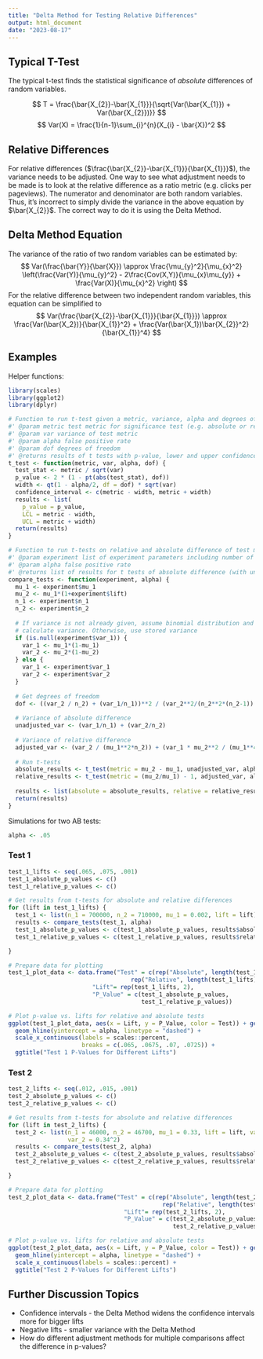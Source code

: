 ```yaml
---
title: "Delta Method for Testing Relative Differences"
output: html_document
date: "2023-08-17"
---
```


## Typical T-Test

The typical t-test finds the statistical significance of *absolute* differences of random variables.

$$ 
T = \frac{\bar{X_{2}}-\bar{X_{1}}}{\sqrt{Var(\bar{X_{1}}) + Var(\bar{X_{2}})}}
$$
$$
Var(X) = \frac{1}{n-1}\sum_{i}^{n}(X_{i} - \bar{X})^2
$$

## Relative Differences

For relative differences ($\frac{\bar{X_{2}}-\bar{X_{1}}}{\bar{X_{1}}}$), the variance needs to be adjusted. One way to see what adjustment needs to be made is to look at the relative difference as a ratio metric (e.g. clicks per pageviews). The numerator and denominator are both random variables. Thus, it's incorrect to simply divide the variance in the above equation by $\bar{X_{2}}$. The correct way to do it is using the Delta Method.

## Delta Method Equation

The variance of the ratio of two random variables can be estimated by:
$$
Var(\frac{\bar{Y}}{\bar{X}}) \approx \frac{\mu_{y}^2}{\mu_{x}^2} \left(\frac{Var(Y)}{\mu_{y}^2} - 2\frac{Cov(X,Y)}{\mu_{x}\mu_{y}} + \frac{Var(X)}{\mu_{x}^2} \right)
$$
For the relative difference between two independent random variables, this equation can be simplified to
$$
Var(\frac{\bar{X_{2}}-\bar{X_{1}}}{\bar{X_{1}}}) \approx \frac{Var(\bar{X_2})}{\bar{X_{1}}^2} + \frac{Var(\bar{X_1})\bar{X_{2}}^2}{\bar{X_{1}}^4}
$$

## Examples

Helper functions:

```r
library(scales)
library(ggplot2)
library(dplyr)

# Function to run t-test given a metric, variance, alpha and degrees of freedom
#' @param metric test metric for significance test (e.g. absolute or relative difference between means)
#' @param var variance of test metric
#' @param alpha false positive rate
#' @param dof degrees of freedom
#' @returns results of t tests with p-value, lower and upper confidence intervals
t_test <- function(metric, var, alpha, dof) {
  test_stat <- metric / sqrt(var)
  p_value <- 2 * (1 - pt(abs(test_stat), dof))
  width <- qt(1 - alpha/2, df = dof) * sqrt(var)
  confidence_interval <- c(metric - width, metric + width)
  results <- list(
    p_value = p_value, 
    LCL = metric - width,
    UCL = metric + width)
  return(results)
}

# Function to run t-tests on relative and absolute difference of test metric
#' @param experiment list of experiment parameters including number of observations, baseline metric and lift
#' @param alpha false positive rate
#' @returns list of results for t tests of absolute difference (with unadjusted variance) and relative difference (with adjusted variance)
compare_tests <- function(experiment, alpha) {
  mu_1 <- experiment$mu_1
  mu_2 <- mu_1*(1+experiment$lift)
  n_1 <- experiment$n_1
  n_2 <- experiment$n_2
  
  # If variance is not already given, assume binomial distribution and 
  # calculate variance. Otherwise, use stored variance
  if (is.null(experiment$var_1)) {
    var_1 <- mu_1*(1-mu_1)
    var_2 <- mu_2*(1-mu_2)
  } else {
    var_1 <- experiment$var_1
    var_2 <- experiment$var_2
  }
  
  # Get degrees of freedom
  dof <- ((var_2 / n_2) + (var_1/n_1))**2 / (var_2**2/(n_2**2*(n_2-1)) + var_1**2/(n_1**2*(n_1-1))) 
  
  # Variance of absolute difference
  unadjusted_var <- (var_1/n_1) + (var_2/n_2)
  
  # Variance of relative difference
  adjusted_var <- (var_2 / (mu_1**2*n_2)) + (var_1 * mu_2**2 / (mu_1**4*n_1))
  
  # Run t-tests
  absolute_results <- t_test(metric = mu_2 - mu_1, unadjusted_var, alpha, dof)
  relative_results <- t_test(metric = (mu_2/mu_1) - 1, adjusted_var, alpha, dof)
  
  results <- list(absolute = absolute_results, relative = relative_results)
  return(results)
}
```

Simulations for two AB tests:

```r
alpha <- .05
```

### Test 1

```r
test_1_lifts <- seq(.065, .075, .001)
test_1_absolute_p_values <- c()
test_1_relative_p_values <- c()

# Get results from t-tests for absolute and relative differences
for (lift in test_1_lifts) {
  test_1 <- list(n_1 = 700000, n_2 = 710000, mu_1 = 0.002, lift = lift)
  results <- compare_tests(test_1, alpha)
  test_1_absolute_p_values <- c(test_1_absolute_p_values, results$absolute$p_value)
  test_1_relative_p_values <- c(test_1_relative_p_values, results$relative$p_value)

}

# Prepare data for plotting
test_1_plot_data <- data.frame("Test" = c(rep("Absolute", length(test_1_lifts)),
                                   rep("Relative", length(test_1_lifts))),
                        "Lift"= rep(test_1_lifts, 2),
                        "P_Value" = c(test_1_absolute_p_values,
                                      test_1_relative_p_values))

# Plot p-value vs. lifts for relative and absolute tests
ggplot(test_1_plot_data, aes(x = Lift, y = P_Value, color = Test)) + geom_line() +
  geom_hline(yintercept = alpha, linetype = "dashed") +
  scale_x_continuous(labels = scales::percent, 
                     breaks = c(.065, .0675, .07, .0725)) +
  ggtitle("Test 1 P-Values for Different Lifts")

```

### Test 2

```r

test_2_lifts <- seq(.012, .015, .001)
test_2_absolute_p_values <- c()
test_2_relative_p_values <- c()

# Get results from t-tests for absolute and relative differences
for (lift in test_2_lifts) {
  test_2 <- list(n_1 = 46000, n_2 = 46700, mu_1 = 0.33, lift = lift, var_1 = 0.33^2,
                 var_2 = 0.34^2)
  results <- compare_tests(test_2, alpha)
  test_2_absolute_p_values <- c(test_2_absolute_p_values, results$absolute$p_value)
  test_2_relative_p_values <- c(test_2_relative_p_values, results$relative$p_value)

}

# Prepare data for plotting
test_2_plot_data <- data.frame("Test" = c(rep("Absolute", length(test_2_lifts)),
                                            rep("Relative", length(test_2_lifts))),
                                 "Lift"= rep(test_2_lifts, 2),
                                 "P_Value" = c(test_2_absolute_p_values,
                                               test_2_relative_p_values))

# Plot p-value vs. lifts for relative and absolute tests
ggplot(test_2_plot_data, aes(x = Lift, y = P_Value, color = Test)) + geom_line() +
  geom_hline(yintercept = alpha, linetype = "dashed") +
  scale_x_continuous(labels = scales::percent) +
  ggtitle("Test 2 P-Values for Different Lifts")
```

## Further Discussion Topics

* Confidence intervals - the Delta Method widens the confidence intervals more for bigger lifts
* Negative lifts - smaller variance with the Delta Method
* How do different adjustment methods for multiple comparisons affect the difference in p-values?